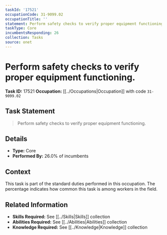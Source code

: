 ```yaml
---
taskId: '17521'
occupationCode: 31-9099.02
occupationTitle: ''
statement: Perform safety checks to verify proper equipment functioning.
taskType: Core
incumbentsResponding: 26
collection: Tasks
source: onet
---
```

# Perform safety checks to verify proper equipment functioning.

**Task ID:** 17521
**Occupation:** [[../Occupations|Occupation]] with code `31-9099.02`

## Task Statement

> Perform safety checks to verify proper equipment functioning.

## Details

- **Type:** Core
- **Performed By:** 26.0% of incumbents

## Context

This task is part of the standard duties performed in this occupation. The percentage indicates how common this task is among workers in the field.

## Related Information

- **Skills Required:** See [[../Skills|Skills]] collection
- **Abilities Required:** See [[../Abilities|Abilities]] collection
- **Knowledge Required:** See [[../Knowledge|Knowledge]] collection
